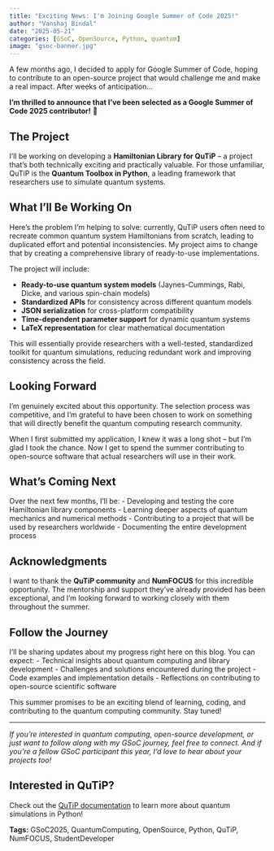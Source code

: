 ```yaml
---
title: "Exciting News: I'm Joining Google Summer of Code 2025!"
author: "Vanshaj Bindal"
date: "2025-05-21"
categories: [GSoC, OpenSource, Python, quantum]
image: "gsoc-banner.jpg"
---
```


A few months ago, I decided to apply for Google Summer of Code, hoping to contribute to an open-source project that would challenge me and make a real impact. After weeks of anticipation...

**I'm thrilled to announce that I've been selected as a Google Summer of Code 2025 contributor!** 🚀

## The Project

I'll be working on developing a **Hamiltonian Library for QuTiP** – a project that's both technically exciting and practically valuable. For those unfamiliar, QuTiP is the **Quantum Toolbox in Python**, a leading framework that researchers use to simulate quantum systems.

## What I'll Be Working On

Here's the problem I'm helping to solve: currently, QuTiP users often need to recreate common quantum system Hamiltonians from scratch, leading to duplicated effort and potential inconsistencies. My project aims to change that by creating a comprehensive library of ready-to-use implementations.

The project will include:

- **Ready-to-use quantum system models** (Jaynes-Cummings, Rabi, Dicke, and various spin-chain models)
- **Standardized APIs** for consistency across different quantum models
- **JSON serialization** for cross-platform compatibility
- **Time-dependent parameter support** for dynamic quantum systems
- **LaTeX representation** for clear mathematical documentation

This will essentially provide researchers with a well-tested, standardized toolkit for quantum simulations, reducing redundant work and improving consistency across the field.

## Looking Forward

I'm genuinely excited about this opportunity. The selection process was competitive, and I'm grateful to have been chosen to work on something that will directly benefit the quantum computing research community.

When I first submitted my application, I knew it was a long shot – but I'm glad I took the chance. Now I get to spend the summer contributing to open-source software that actual researchers will use in their work.

## What's Coming Next

Over the next few months, I'll be:
- Developing and testing the core Hamiltonian library components
- Learning deeper aspects of quantum mechanics and numerical methods
- Contributing to a project that will be used by researchers worldwide
- Documenting the entire development process

## Acknowledgments

I want to thank the **QuTiP community** and **NumFOCUS** for this incredible opportunity. The mentorship and support they've already provided has been exceptional, and I'm looking forward to working closely with them throughout the summer.

## Follow the Journey

I'll be sharing updates about my progress right here on this blog. You can expect:
- Technical insights about quantum computing and library development
- Challenges and solutions encountered during the project
- Code examples and implementation details
- Reflections on contributing to open-source scientific software

This summer promises to be an exciting blend of learning, coding, and contributing to the quantum computing community. Stay tuned!

---

*If you're interested in quantum computing, open-source development, or just want to follow along with my GSoC journey, feel free to connect. And if you're a fellow GSoC participant this year, I'd love to hear about your projects too!*

::: {.callout-tip}
## Interested in QuTiP?
Check out the [QuTiP documentation](https://qutip.org/) to learn more about quantum simulations in Python!
:::

**Tags:** GSoC2025, QuantumComputing, OpenSource, Python, QuTiP, NumFOCUS, StudentDeveloper
